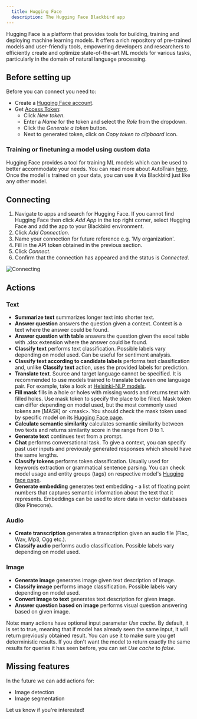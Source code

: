 ```yaml
---
  title: Hugging Face
  description: The Hugging Face Blackbird app
---
```


<LinkCard title="View on Github" target="_blank" href="https://github.com/bb-io/HuggingFace" icon="github" />

Hugging Face is a platform that provides tools for building, training and deploying machine learning models. It offers a rich repository of pre-trained models and user-friendly tools, empowering developers and researchers to efficiently create and optimize state-of-the-art ML models for various tasks, particularly in the domain of natural language processing.

## Before setting up

Before you can connect you need to:

- Create a [Hugging Face account](https://huggingface.co/join).
- Get [Access Token](https://huggingface.co/settings/tokens): 
    * Click _New token_.
    * Enter a _Name_ for the token and select the _Role_ from the dropdown.
    * Click the _Generate a token_ button.
    * Next to generated token, click on _Copy token to clipboard_ icon.

### Training or finetuning a model using custom data

Hugging Face provides a tool for training ML models which can be used to better accommodate your needs. You can read more about AutoTrain [here](https://huggingface.co/docs/autotrain/index). Once the model is trained on your data, you can use it via Blackbird just like any other model.

## Connecting

1. Navigate to apps and search for Hugging Face. If you cannot find Hugging Face then click _Add App_ in the top right corner, select Hugging Face and add the app to your Blackbird environment.
2. Click _Add Connection_.
3. Name your connection for future reference e.g. 'My organization'.
4. Fill in the API token obtained in the previous section.
5. Click _Connect_. 
6. Confirm that the connection has appeared and the status is _Connected_.

![Connecting](https://raw.githubusercontent.com/bb-io/HuggingFace/main/image/README/connecting.png)

## Actions

### Text

- **Summarize text** summarizes longer text into shorter text.
- **Answer question** answers the question given a context. Context is a text where the answer could be found.
- **Answer question with table** answers the question given the excel table with .xlsx extension where the answer could be found.
- **Classify text** performs text classification. Possible labels vary depending on model used. Can be useful for sentiment analysis.
- **Classify text according to candidate labels** performs text classification and, unlike **Classify text** action, uses the provided labels for prediction.
- **Translate text**. Source and target language cannot be specified. It is recommended to use models trained to translate between one language pair. For example, take a look at [Helsinki-NLP models](https://huggingface.co/Helsinki-NLP).
- **Fill mask** fills in a hole or holes with missing words and returns text with filled holes. Use mask token to specify the place to be filled. Mask token can differ depending on model used, but the most commonly used tokens are [MASK] or &lt;mask>. You should check the mask token used by specific model on its [Hugging Face page](https://huggingface.co/models?pipeline_tag=fill-mask&sort=trending).
- **Calculate semantic similarity** calculates semantic similarity between two texts and returns similarity score in the range from 0 to 1.
- **Generate text** continues text from a prompt.
- **Chat** performs conversational task. To give a context, you can specify past user inputs and previously generated responses which should have the same lengths.
- **Classify tokens** performs token classification. Usually used for keywords extraction or grammatical sentence parsing. You can check model usage and entity groups (tags) on respective model's [Hugging face page](https://huggingface.co/models?pipeline_tag=token-classification&sort=trending). 
- **Generate embedding** generates text embedding - a list of floating point numbers that captures semantic information about the text that it represents. Embeddings can be used to store data in vector databases (like Pinecone).

### Audio

- **Create transcription** generates a transcription given an audio file (Flac, Wav, Mp3, Ogg etc.).
- **Classify audio** performs audio classification. Possible labels vary depending on model used.

### Image

- **Generate image** generates image given text description of image.
- **Classify image** performs image classification. Possible labels vary depending on model used.
- **Convert image to text** generates text description for given image.
- **Answer question based on image** performs visual question answering based on given image.

Note: many actions have optional input parameter _Use cache_. By default, it is set to true, meaning that if model has already seen the same input, it will return previously obtained result. You can use it to make sure you get deterministic results. If you don't want the model to return exactly the same results for queries it has seen before, you can set _Use cache_ to _false_.

## Missing features

In the future we can add actions for:

- Image detection
- Image segmentation

Let us know if you're interested!

